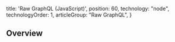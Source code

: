 
  title: 'Raw GraphQL (JavaScript)',
  position: 60,
  technology: "node",
  technologyOrder: 1,
  articleGroup: "Raw GraphQL",
}

## Overview

